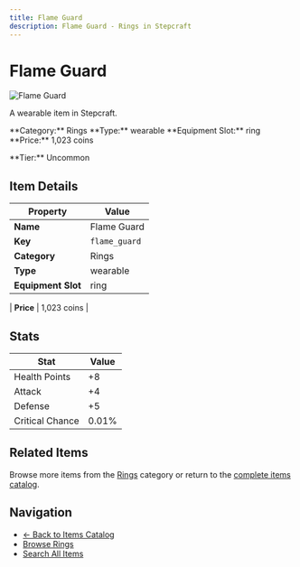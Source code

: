 ```yaml
---
title: Flame Guard
description: Flame Guard - Rings in Stepcraft
---
```


# Flame Guard

<div className="flex items-start gap-6 mb-8">
  <div className="flex-shrink-0">
    <img src="/assets/resources/trinketry/rings/flame_guard.png" alt="Flame Guard" className="w-24 h-24 border rounded-lg" />
  </div>
  <div className="flex-1">
    <div className="space-y-2">
      <p className="text-lg text-muted-foreground">A wearable item in Stepcraft.</p>
      <div className="flex flex-wrap gap-4 text-sm">
        <span className="px-2 py-1 bg-blue-100 dark:bg-blue-900 rounded-md">
          **Category:** Rings
        </span>
        <span className="px-2 py-1 bg-green-100 dark:bg-green-900 rounded-md">
          **Type:** wearable
        </span>
        <span className="px-2 py-1 bg-purple-100 dark:bg-purple-900 rounded-md">
          **Equipment Slot:** ring
        </span>
        <span className="px-2 py-1 bg-yellow-100 dark:bg-yellow-900 rounded-md">
          **Price:** 1,023 coins
        </span>
      </div>
      <p className="text-sm font-medium">**Tier:** Uncommon</p>
    </div>
  </div>
</div>

## Item Details

| Property | Value |
|----------|-------|
| **Name** | Flame Guard |
| **Key** | `flame_guard` |
| **Category** | Rings |
| **Type** | wearable |
| **Equipment Slot** | ring |

| **Price** | 1,023 coins |


## Stats

| Stat | Value |
|------|-------|
| Health Points | +8 |
| Attack | +4 |
| Defense | +5 |
| Critical Chance | 0.01% |

## Related Items

Browse more items from the [Rings](/items#rings) category or return to the [complete items catalog](/items).

## Navigation

- [← Back to Items Catalog](/items)
- [Browse Rings](/items#rings)
- [Search All Items](/items)
